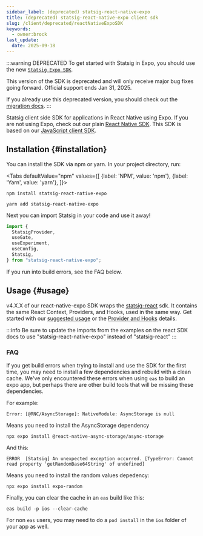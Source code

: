```yaml
---
sidebar_label: (deprecated) statsig-react-native-expo
title: (deprecated) statsig-react-native-expo client sdk
slug: /client/deprecated/reactNativeExpoSDK
keywords:
  - owner:brock
last_update:
  date: 2025-09-18
---
```



:::warning DEPRECATED
To get started with Statsig in Expo, you should use the new [`Statsig Expo SDK`](/client/javascript-sdk/expo).

This version of the SDK is deprecated and will only receive major bug fixes going forward. Official support ends Jan 31, 2025.

If you already use this deprecated version, you should check out the [migration docs](/client/javascript-sdk/migrating-from-statsig-react).
:::


Statsig client side SDK for applications in React Native using Expo. If you are not using Expo, check out our plain [React Native SDK](./reactNativeSDK). This SDK is based on our [JavaScript client SDK](https://github.com/statsig-io/js-client).

## Installation {#installation}

You can install the SDK via npm or yarn. In your project directory, run:

<Tabs
  defaultValue="npm"
  values={[
    {label: 'NPM', value: 'npm'},
    {label: 'Yarn', value: 'yarn'},
  ]}>
  <TabItem value="npm">

```shell
npm install statsig-react-native-expo
```

  </TabItem>
  <TabItem value="yarn">

```shell
yarn add statsig-react-native-expo
```

  </TabItem>
</Tabs>

Next you can import Statsig in your code and use it away!

```jsx
import {
  StatsigProvider,
  useGate,
  useExperiment,
  useConfig,
  Statsig,
} from "statsig-react-native-expo";
```

If you run into build errors, see the FAQ below.

## Usage {#usage}

v4.X.X of our react-native-expo SDK wraps the [statsig-react](./reactSDK) sdk. It contains the same React Context, Providers, and Hooks, used in the same way. Get started with our [suggested usage](./reactSDK#usage) or the [Provider and Hooks](/client/deprecated/reactSDK#more-details) details.

:::info
Be sure to update the imports from the examples on the react SDK docs to use "statsig-react-native-expo" instead of "statsig-react"
:::

### FAQ
If you get build errors when trying to install and use the SDK for the first time, you may need to install a few dependencies and rebuild with a clean cache.  We've only encountered these errors when using `eas` to build an expo app, but perhaps there are other build tools that will be missing these dependencies.

For example:

```
Error: [@RNC/AsyncStorage]: NativeModule: AsyncStorage is null
```

Means you need to install the AsyncStorage dependency

```
npx expo install @react-native-async-storage/async-storage
```

And this:
```
ERROR  [Statsig] An unexpected exception occurred. [TypeError: Cannot read property 'getRandomBase64String' of undefined]
```
Means you need to install the random values depedency:

```
npx expo install expo-random
```

Finally, you can clear the cache in an `eas` build like this:

```
eas build -p ios --clear-cache
```

For non `eas` users, you may need to do a `pod install` in the `ios` folder of your app as well.
